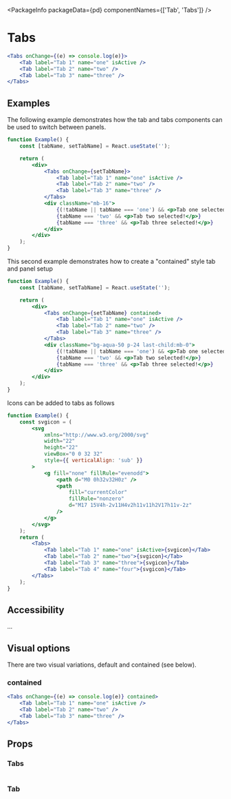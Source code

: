 
<PackageInfo packageData={pd} componentNames={['Tab', 'Tabs']} />

# Tabs

```jsx example
<Tabs onChange={(e) => console.log(e)}>
    <Tab label="Tab 1" name="one" isActive />
    <Tab label="Tab 2" name="two" />
    <Tab label="Tab 3" name="three" />
</Tabs>
```

## Examples

The following example demonstrates how the tab and tabs components can be used to switch between panels.

```jsx example
function Example() {
    const [tabName, setTabName] = React.useState('');

    return (
        <div>
            <Tabs onChange={setTabName}>
                <Tab label="Tab 1" name="one" isActive />
                <Tab label="Tab 2" name="two" />
                <Tab label="Tab 3" name="three" />
            </Tabs>
            <div className="mb-16">
                {(!tabName || tabName === 'one') && <p>Tab one selected!</p>}
                {tabName === 'two' && <p>Tab two selected!</p>}
                {tabName === 'three' && <p>Tab three selected!</p>}
            </div>
        </div>
    );
}
```

This second example demonstrates how to create a "contained" style tab and panel setup

```jsx example
function Example() {
    const [tabName, setTabName] = React.useState('');

    return (
        <div>
            <Tabs onChange={setTabName} contained>
                <Tab label="Tab 1" name="one" isActive />
                <Tab label="Tab 2" name="two" />
                <Tab label="Tab 3" name="three" />
            </Tabs>
            <div className="bg-aqua-50 p-24 last-child:mb-0">
                {(!tabName || tabName === 'one') && <p>Tab one selected!</p>}
                {tabName === 'two' && <p>Tab two selected!</p>}
                {tabName === 'three' && <p>Tab three selected!</p>}
            </div>
        </div>
    );
}
```

Icons can be added to tabs as follows

```jsx example
function Example() {
    const svgicon = (
        <svg
            xmlns="http://www.w3.org/2000/svg"
            width="22"
            height="22"
            viewBox="0 0 32 32"
            style={{ verticalAlign: 'sub' }}
        >
            <g fill="none" fillRule="evenodd">
                <path d="M0 0h32v32H0z" />
                <path
                    fill="currentColor"
                    fillRule="nonzero"
                    d="M17 15V4h-2v11H4v2h11v11h2V17h11v-2z"
                />
            </g>
        </svg>
    );
    return (
        <Tabs>
            <Tab label="Tab 1" name="one" isActive>{svgicon}</Tab>
            <Tab label="Tab 2" name="two">{svgicon}</Tab>
            <Tab label="Tab 3" name="three">{svgicon}</Tab>
            <Tab label="Tab 4" name="four">{svgicon}</Tab>
        </Tabs>
    );
}
```

## Accessibility

...

## Visual options

There are two visual variations, default and contained (see below).

### contained

```jsx example
<Tabs onChange={(e) => console.log(e)} contained>
    <Tab label="Tab 1" name="one" isActive />
    <Tab label="Tab 2" name="two" />
    <Tab label="Tab 3" name="three" />
</Tabs>
```

## Props

### Tabs

```props packages/tabs/src/component-tabs.tsx

```

### Tab

```props packages/tabs/src/component-tab.tsx

```
